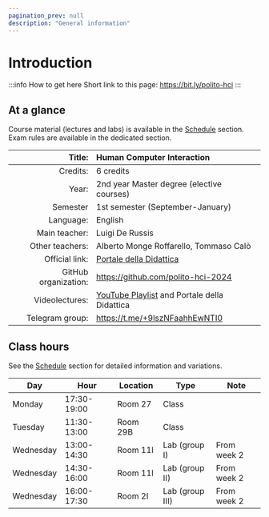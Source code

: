```yaml
---
pagination_prev: null
description: "General information"
---
```


# Introduction

:::info How to get here
Short link to this page: https://bit.ly/polito-hci
:::

## At a glance

Course material (lectures and labs) is available in the [Schedule](schedule) section. Exam rules are available in the dedicated section.

| Title:               | Human Computer Interaction                   |
|---------------------:|:---------------------------------------------|
| Credits:             | 6 credits                                    |
| Year:                | 2nd year Master degree (elective courses)    |
| Semester             | 1st semester (September-January)             |
| Language:            | English                                      |
| Main teacher:        | Luigi De Russis                              |
| Other teachers:      | Alberto Monge Roffarello, Tommaso Calò       |
| Official link:       | [Portale della Didattica](https://didattica.polito.it/pls/portal30/gap.pkg_guide.viewGap?p_cod_ins=02JSKOV&p_a_acc=2025)                     |
| GitHub organization: | https://github.com/polito-hci-2024           |
| Videolectures:       | [YouTube Playlist](https://www.youtube.com/playlist?list=PLs7DWGc_wmwSfM5xRFqwSr7vWQcl5VErw) and Portale della Didattica |
| Telegram group:      | https://t.me/+9lszNFaahhEwNTI0               |

## Class hours

See the [Schedule](schedule) section for detailed information and variations.

| Day     | Hour        | Location | Type            | Note        |
|---------|-------------|----------|-----------------|-------------|
| Monday  | 17:30-19:00 | Room 27 | Class           |             |
| Tuesday | 11:30-13:00 | Room 29B  | Class           |             |
| Wednesday  | 13:00-14:30 | Room 11I  | Lab (group I)   | From week 2 |
| Wednesday  | 14:30-16:00 | Room 11I  | Lab (group II)  | From week 2 |
| Wednesday  | 16:00-17:30 | Room 2I   | Lab (group III) | From week 2 |
